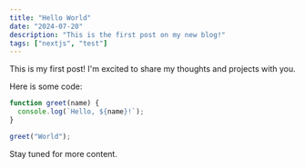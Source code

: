 ```yaml
---
title: "Hello World"
date: "2024-07-20"
description: "This is the first post on my new blog!"
tags: ["nextjs", "test"]
---
```


This is my first post! I'm excited to share my thoughts and projects with you.

Here is some code:

```javascript
function greet(name) {
  console.log(`Hello, ${name}!`);
}

greet("World");
```

Stay tuned for more content.
